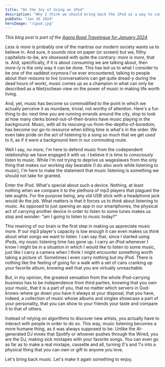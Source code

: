 ```yaml
---
title: "On the Joy of Using an iPod"
description: "Why I think we should bring back the iPod as a way to consciously listen to music"
pubDate: "Jan 26 2024"
heroImage: "/ipod.jpg"
---
```


_This blog post is part of the [Agora Road Travelogue for January 2024](https://forum.agoraroad.com/index.php?threads/agora-road-travelogue-january-24.6313/)_

_Less is more_ is probably one of the mantras our modern society wants us to believe in. And sure, it sounds
nice on paper (or screen) but we, filthy capitalists-to-be, are obsessed with quite the contrary: _more is
more_, that is. And, specifically, if it is about consuming we are talking about, then _more-ly_ is the
only way it can be done. This has led us to what I consider to be one of the saddest oxymora I've ever
encountered, talking to people about _their reasons to live_ (conversations can get quite dread-y during the
dead hours of work), music comes up as a champion in what can only be described as a Nietzschean view on the power
of music in making life worth living.

And, yet, music has become so commodified to the point in which we actually perceive it as mundane, trivial, not
worthy of attention. Here's a fun thing to do: next time you are running errands around the city, stop to look at
how many clerks bored-out-of-their-brains have music playing in the background. Music, with all its
rescuing-us-from-the-depths-of-boredom, has become our go-to resource when killing time is what's in the order. We
even take pride on the act of listening to a song so much that we get _used_ to it, as if it were a
background item in our commuting route.

Well I say, _no more_, I'm here to defend music from the codependent relationship we have engaged it with
us. I believe it is time to _consciously_ listen to music. While I'm not trying to deprive us wageslaves from
the only thing that makes our working day bearable (I do also work while listening to music), I'm here to make the
statement that music listening is something we should not take for granted.

Enter the iPod. What's special about such a device. Nothing, at least nothing when we compare it to the plethora
of mp3 players that plagued the late aughts. For the purpose being, any old USB stick with a headphone jack would
do the job. What matters is that it forces us to _think_ about listening to music. As opposed to just opening
an app in our smartphones, the physical act of carrying another device in order to listen to some tunes makes us
stop and wonder: “am I going to listen to music today?”

This rewiring of our brain is the first step in making us appreciate music more. If our mp3 player's capacity is
low enough it can even makes us _think_ about what songs we want to listen. I can say that, since I started
using iPods, my music listening time has gone up. I carry an iPod whenever I know I might be in a situation in
which I would like to listen to some music, just like I carry a camera when I think I might encounter something
worth taking a picture of. Sometimes I even carry nothing but my iPod. There is nothing like the feeling of going
for a walk with a set of cans cranking up your favorite album, knowing well that you are virtually unreachable.

But, in my opinion, the greatest sensation from the whole iPod-carrying business has to be independence from
third parties, knowing that you _own_ your music, that it is a part of you, that no matter which servers in
God-knows-where go down you have it always at your disposal, that you have, indeed, a collection of music whose
albums and singles showcase a part of your personality, that you can show to your friends your taste and compare
it to that of others.

Instead of relying on algorithms to discover new artists, you actually have to interact with people in order to
do so. This way, music listening becomes a more humane thing, as it was always supposed to be. Unlike the
AI-generated DJ mixes that Spotify or whoever pushes through the Wired, you are the DJ, making sick mixtapes with
your favorite songs. You can even go as far as to make a real mixtape, cassette and all, turning 0's and 1's into
a physical thing that you can own or gift to anyone you love.

Let's bring back music. Let's make it again something to enjoy.
